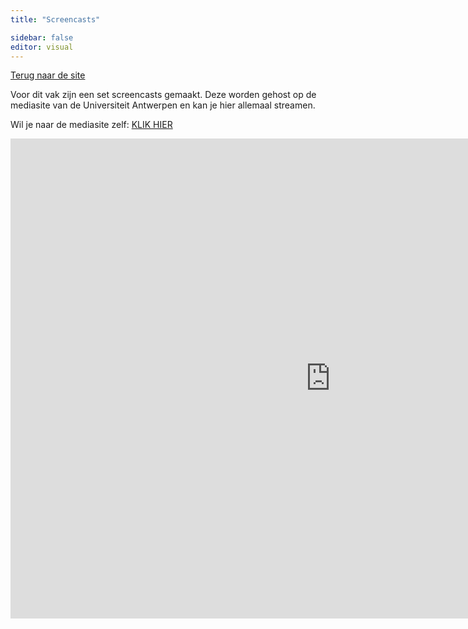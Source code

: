 ```yaml
---
title: "Screencasts"

sidebar: false
editor: visual
---
```


[Terug naar de site](index.qmd)

Voor dit vak zijn een set screencasts gemaakt. Deze worden gehost op de mediasite van de Universiteit Antwerpen en kan je hier allemaal streamen.

Wil je naar de mediasite zelf: [KLIK HIER](https://mediasite.uantwerpen.be/Mediasite/Channel/statistiek-b-public)

<iframe title="Statistiek B (public)" width="1024" height="768" frameborder="0" scrolling="auto" marginheight="0" marginwidth="0" src="https://mediasite.uantwerpen.be/Mediasite/Channel/statistiek-b-public/embedded">

</iframe>
